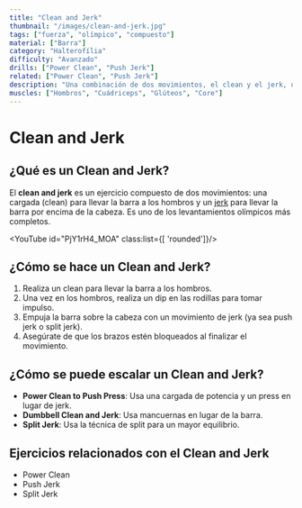```yaml
---
title: "Clean and Jerk"
thumbnail: "/images/clean-and-jerk.jpg"
tags: ["fuerza", "olímpico", "compuesto"]
material: ["Barra"]
category: "Halterofília"
difficulty: "Avanzado"
drills: ["Power Clean", "Push Jerk"]
related: ["Power Clean", "Push Jerk"]
description: "Una combinación de dos movimientos, el clean y el jerk, utilizados para desarrollar fuerza, potencia y coordinación."
muscles: ["Hombros", "Cuádriceps", "Glúteos", "Core"]
---
```


# Clean and Jerk

## ¿Qué es un Clean and Jerk?
El **clean and jerk** es un ejercicio compuesto de dos movimientos: una cargada (clean) para llevar la barra a los hombros y un <a href='movements/push-jerk'>jerk</a> para llevar la barra por encima de la cabeza. Es uno de los levantamientos olímpicos más completos. 

<YouTube id="PjY1rH4_MOA" class:list={[ 'rounded']}/>

## ¿Cómo se hace un Clean and Jerk?
1. Realiza un clean para llevar la barra a los hombros.
2. Una vez en los hombros, realiza un dip en las rodillas para tomar impulso.
3. Empuja la barra sobre la cabeza con un movimiento de jerk (ya sea push jerk o split jerk).
4. Asegúrate de que los brazos estén bloqueados al finalizar el movimiento.


## ¿Cómo se puede escalar un Clean and Jerk?
- **Power Clean to Push Press**: Usa una cargada de potencia y un press en lugar de jerk.
- **Dumbbell Clean and Jerk**: Usa mancuernas en lugar de la barra.
- **Split Jerk**: Usa la técnica de split para un mayor equilibrio.

## Ejercicios relacionados con el Clean and Jerk
- Power Clean
- Push Jerk
- Split Jerk